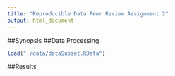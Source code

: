 ```yaml
---
title: "Reproducible Data Peer Review Assignment 2"
output: html_document
---
```

##Synopsis
##Data Processing
```r
load("./data/dataSubset.RData")

```

##Results

